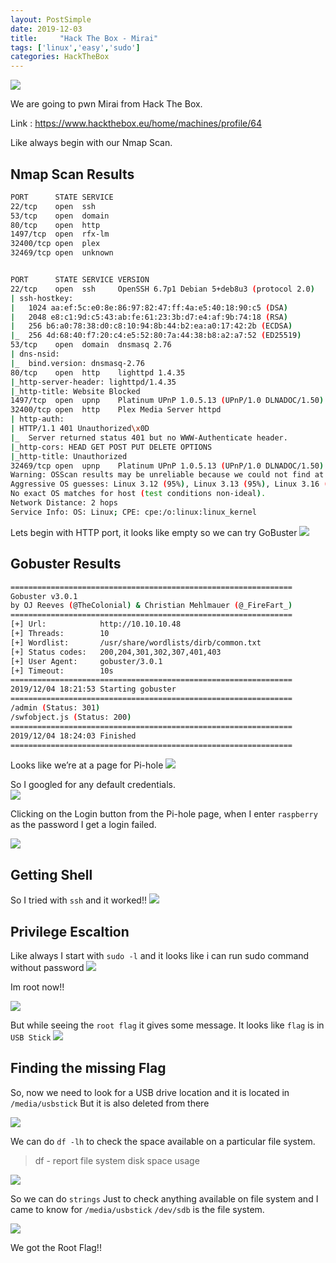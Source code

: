 ```yaml
---
layout: PostSimple
date: 2019-12-03
title:     "Hack The Box - Mirai"
tags: ['linux','easy','sudo']
categories: HackTheBox
---
```


![](https://raw.githubusercontent.com/ghostbyt3/ghostbyt3.github.io/master/public/static/images/htb-mirai/1.png)

We are going to pwn Mirai from Hack The Box.

Link : <https://www.hackthebox.eu/home/machines/profile/64>


Like always begin with our Nmap Scan.

## Nmap Scan Results
```bash
PORT      STATE SERVICE
22/tcp    open  ssh
53/tcp    open  domain
80/tcp    open  http
1497/tcp  open  rfx-lm
32400/tcp open  plex
32469/tcp open  unknown


PORT      STATE SERVICE VERSION
22/tcp    open  ssh     OpenSSH 6.7p1 Debian 5+deb8u3 (protocol 2.0)
| ssh-hostkey: 
|   1024 aa:ef:5c:e0:8e:86:97:82:47:ff:4a:e5:40:18:90:c5 (DSA)
|   2048 e8:c1:9d:c5:43:ab:fe:61:23:3b:d7:e4:af:9b:74:18 (RSA)
|   256 b6:a0:78:38:d0:c8:10:94:8b:44:b2:ea:a0:17:42:2b (ECDSA)
|_  256 4d:68:40:f7:20:c4:e5:52:80:7a:44:38:b8:a2:a7:52 (ED25519)
53/tcp    open  domain  dnsmasq 2.76
| dns-nsid: 
|_  bind.version: dnsmasq-2.76
80/tcp    open  http    lighttpd 1.4.35
|_http-server-header: lighttpd/1.4.35
|_http-title: Website Blocked
1497/tcp  open  upnp    Platinum UPnP 1.0.5.13 (UPnP/1.0 DLNADOC/1.50)
32400/tcp open  http    Plex Media Server httpd
| http-auth: 
| HTTP/1.1 401 Unauthorized\x0D
|_  Server returned status 401 but no WWW-Authenticate header.
|_http-cors: HEAD GET POST PUT DELETE OPTIONS
|_http-title: Unauthorized
32469/tcp open  upnp    Platinum UPnP 1.0.5.13 (UPnP/1.0 DLNADOC/1.50)
Warning: OSScan results may be unreliable because we could not find at least 1 open and 1 closed port
Aggressive OS guesses: Linux 3.12 (95%), Linux 3.13 (95%), Linux 3.16 (95%), Linux 3.18 (95%), Linux 3.2 - 4.9 (95%), Linux 3.8 - 3.11 (95%), Linux 4.8 (95%), Linux 4.4 (95%), Linux 4.2 (95%), ASUS RT-N56U WAP (Linux 3.4) (95%)
No exact OS matches for host (test conditions non-ideal).
Network Distance: 2 hops
Service Info: OS: Linux; CPE: cpe:/o:linux:linux_kernel
```

Lets begin with HTTP port, it looks like empty so we can try GoBuster
![](https://raw.githubusercontent.com/ghostbyt3/ghostbyt3.github.io/master/public/static/images/htb-mirai/2.png)

## Gobuster Results
```bash
===============================================================
Gobuster v3.0.1
by OJ Reeves (@TheColonial) & Christian Mehlmauer (@_FireFart_)
===============================================================
[+] Url:            http://10.10.10.48
[+] Threads:        10
[+] Wordlist:       /usr/share/wordlists/dirb/common.txt
[+] Status codes:   200,204,301,302,307,401,403
[+] User Agent:     gobuster/3.0.1
[+] Timeout:        10s
===============================================================
2019/12/04 18:21:53 Starting gobuster
===============================================================
/admin (Status: 301)
/swfobject.js (Status: 200)
===============================================================
2019/12/04 18:24:03 Finished
===============================================================
```
Looks like we’re at a page for Pi-hole
![](https://raw.githubusercontent.com/ghostbyt3/ghostbyt3.github.io/master/public/static/images/htb-mirai/3.png)

So I googled for any default credentials.<br/>
![](https://raw.githubusercontent.com/ghostbyt3/ghostbyt3.github.io/master/public/static/images/htb-mirai/4.png)

Clicking on the Login button from the Pi-hole page, when I enter ``raspberry`` as the password I get a login failed.

![](https://raw.githubusercontent.com/ghostbyt3/ghostbyt3.github.io/master/public/static/images/htb-mirai/5.png)

## Getting Shell
So I tried with ``ssh`` and it worked!!
![](https://raw.githubusercontent.com/ghostbyt3/ghostbyt3.github.io/master/public/static/images/htb-mirai/6.png)

## Privilege Escaltion

Like always I start with ``sudo -l`` and it looks like i can run sudo command without password
![](https://raw.githubusercontent.com/ghostbyt3/ghostbyt3.github.io/master/public/static/images/htb-mirai/7.png)

Im root now!!

![](https://raw.githubusercontent.com/ghostbyt3/ghostbyt3.github.io/master/public/static/images/htb-mirai/8.png)

But while seeing the ``root flag`` it gives some message.
It looks like ``flag`` is in ``USB Stick``
![](https://raw.githubusercontent.com/ghostbyt3/ghostbyt3.github.io/master/public/static/images/htb-mirai/9.png)

## Finding the missing Flag

So, now we need to look for a USB drive location and it is located in ``/media/usbstick``
But it is also deleted from there

![](https://raw.githubusercontent.com/ghostbyt3/ghostbyt3.github.io/master/public/static/images/htb-mirai/10.png)

We can do ``df -lh`` to check the space available on a particular file system.

> df - report file system disk space usage

![](https://raw.githubusercontent.com/ghostbyt3/ghostbyt3.github.io/master/public/static/images/htb-mirai/11.png)

So we can do ``strings`` Just to check anything available on file system and I came to know for ``/media/usbstick`` ``/dev/sdb`` is the file system.

![](https://raw.githubusercontent.com/ghostbyt3/ghostbyt3.github.io/master/public/static/images/htb-mirai/12.png)

We got the Root Flag!!


